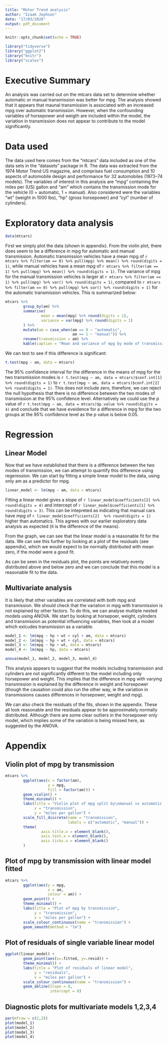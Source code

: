 ```yaml
---
title: "Motor Trend analysis"
author: "Izaak Jephson"
date: "17/03/2020"
output: pdf_document
---
```

\fontsize{9}{9}
\selectfont
```r
knitr::opts_chunk$set(echo = TRUE)
```

```r
library("tidyverse")
library("ggplot2")
library("knitr")
library("scales")
```
# Executive Summary

An analysis was carried out on the mtcars data set to determine whether automatic or manual transmission was better for mpg. The analysis showed that it appears that maunal transmission is associated with an increased mpg over automatic transmission. However, when the confounding variables of horsepower and weigth are included within the model, the variation in transmission does not appear to contribute to the model significantly.

# Data used

The data used here comes from the "mtcars" data included as one of the data sets in the "datasets" package in R. The data was extracted from the 1974 Motor Trend US magazine, and comprises fuel consumption and 10 aspects of automobile design and performance for 32 automobiles (1973–74 models). The variables of interest in this analysis are "mpg" containing the miles per (US) gallon and "am" which contains the transmission mode for the vehicle (0 = automatic, 1 = manual). Also considered were the variables "wt" (weight in 1000 lbs), "hp" (gross horsepower) and "cyl" (number of cylinders).

# Exploratory data analysis

```r
data(mtcars)

```

First we simply plot the data (shown in appendix). From the violin plot, there does seem to be a difference in mpg for automatic and manual transmission. Automatic transmission vehicles have a mean mpg of `r mtcars %>% filter(am == 0) %>% pull(mpg) %>% mean() %>% round(digits = 1)`, while manual vehicles have a mean mpg of `r mtcars %>% filter(am == 1) %>% pull(mpg) %>% mean() %>% round(digits = 1)`. The variance of mpg for the manual transmission vehicles is larger at `r mtcars %>% filter(am == 1) %>% pull(mpg) %>% var() %>% round(digits = 1)`, compared to `r mtcars %>% filter(am == 0) %>% pull(mpg) %>% var() %>% round(digits = 1)` for the automatic transmission vehicles. This is summarized below:

```r
mtcars %>%
        group_by(am) %>%
        summarise(
                mean = mean(mpg) %>% round(digits = 1),
                variance = var(mpg) %>% round(digits = 1)
        ) %>%
        mutate(am = case_when(am == 0 ~ "automatic",
                              am == 1 ~ "manual")) %>%
        rename(transmission = am) %>% 
        kable(caption = "Mean and variance of mpg by mode of transmission")
```

We can test to see if this difference is significant:

```r
t.test(mpg ~ am, data = mtcars)
```

The 95% confidence interval for the difference in the means of mpg for the two transmission modes is `r t.test(mpg ~ am, data = mtcars)$conf.int[1] %>% round(digits = 1)` to `r t.test(mpg ~ am, data = mtcars)$conf.int[2] %>% round(digits = 1)`. This does not include zero, therefore, we can reject the null hypothesis that there is no difference between the two modes of transmission at the 95% confidence level. Alternatively we could use the p value of `r t.test(mpg ~ am, data = mtcars)$p.value %>% round(digits = 4)` and conclude that we have eveidence for a difference in mpg for the two groups at the 95% confidence level as the p value is below 0.05.

# Regression

## Linear Model                                                                                                 
Now that we have established that there is a difference between the two modes of transmission, we can attempt to quantify this difference using regeression. We can start by fitting a simple linear model to the data, using only am as a predictor for mpg.
                                          
```r
linear_model <- lm(mpg ~ am, data = mtcars)

```

Fitting a linear model gives a slope of `r linear_model$coefficients[2] %>% round(digits = 4)` and intercept of `r linear_model$coefficients[1] %>% round(digits = 3)`. This can be intepreted as indicating that manual cars have mpg of `r linear_model$coefficients[2]  %>% round(digits = 1)` higher than automatics. This agrees with our earlier exploratory data analysis as expected (it is the difference of the means).

From the graph, we can see that the linear model is a reasonable fit for the data. We can see this further by looking at a plot of the residuals (see appendix), which we would expect to be normally distributed with mean zero, if the model were a good fit.

As can be seen in the residuals plot, the points are relatively evenly distributed above and below zero and we can conclude that this model is a reasonable fit to the data.

## Multivariate analysis

It is likely that other variables are correlated with both mpg and transmission. We should check that the variation in mpg with transmission is not explained by other factors. To do this, we can analyse multiple nested models using ANOVA. We start by looking at horsepoer, weight, cylinders and transmission as potential influencing variables, then look at a model which exlcudes transmission as a variable.

```r
model_1 <- lm(mpg ~ hp + wt + cyl + am, data = mtcars)
model_2 <- lm(mpg ~ hp + wt + cyl, data = mtcars)
model_3 <- lm(mpg ~ hp + wt, data = mtcars)
model_4 <- lm(mpg ~ hp, data = mtcars)

anova(model_1, model_2, model_3, model_4)
```
This analysis appears to suggest that the models including transmission and cylinders are not significantly different to the model including only horsepower and weight. This implies that the difference in mpg with varying transmission is explained by the difference in weight and horsepower (though the causation could also run the other way, ie the variation in transmissions causes differences in horsepower, weight and mpg).

We can also check the residuals of the fits, shown in the appendix. These all look reasonable and the residuals appear to be approximately normally distributed. Although there are some clear outliers in the horsepower only model, which implies some of the variation is being missed here, as suggested by the ANOVA.

# Appendix

## Violin plot of mpg by transmission

```r
mtcars %>%
        ggplot(aes(x = factor(am),
                   y = mpg,
                   fill = factor(am))) +
        geom_violin() +
        theme_minimal() +
        labs(title = "Violin plot of mpg split by\nmanual vs automatic transmission",
             x = "transmission",
             y = "miles per gallon") +
        scale_fill_discrete(name = "transmission",
                            labels = c("automatic", "manual")) +
        theme(
                axis.title.x = element_blank(),
                axis.text.x = element_blank(),
                axis.ticks.x = element_blank()
        )
```

## Plot of mpg by transmission with linear model fitted

```r
mtcars %>%
        ggplot(aes(y = mpg,
                   x = am,
                   colour = am)) +
        geom_point() +
        theme_minimal() +
        labs(title = "Plot of mpg by transmission",
             y = "transmission",
             x = "miles per gallon") +
        scale_colour_continuous(name = "transmission") +
        geom_smooth(method = "lm")
```

## Plot of residuals of single variable linear model

```r

ggplot(linear_model) + 
        geom_point(aes(x=.fitted, y=.resid)) +
        theme_minimal() +
        labs(title = "Plot of residuals of linear model",
             y = "residuals",
             x = "miles per gallon") +
        scale_colour_continuous(name = "transmission") +
        geom_abline(slope = 0,
                    intercept = 0)


```

## Diagnostic plots for multivariate models 1,2,3,4

```r

par(mfrow = c(2,2))
plot(model_1)
plot(model_2)
plot(model_3)
plot(model_4)

```

